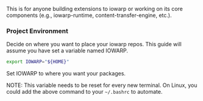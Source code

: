 This is for anyone building extensions to iowarp or working on its
core components (e.g., iowarp-runtime, content-transfer-engine, etc.).

### Project Environment

Decide on where you want to place your iowarp repos.
This guide will assume you have set a variable named IOWARP.

```bash
export IOWARP="${HOME}"
```

Set IOWARP to where you want your packages.

NOTE: This variable needs to be reset for every new terminal.
On Linux, you could add the above command to your `~/.bashrc`
to automate.
